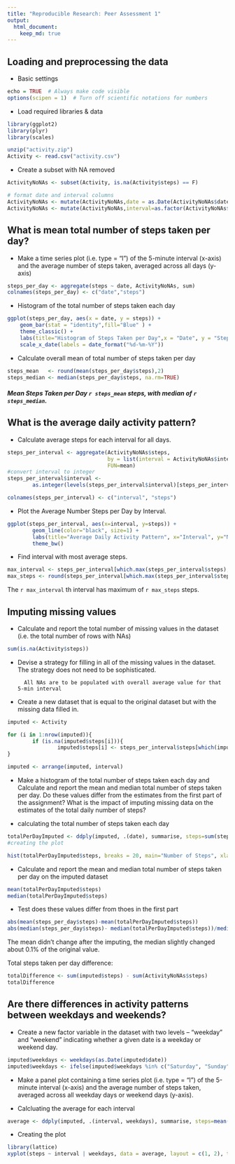 ```yaml
---
title: "Reproducible Research: Peer Assessment 1"
output: 
  html_document:
    keep_md: true
---
```



## Loading and preprocessing the data

- Basic settings
```r
echo = TRUE  # Always make code visible
options(scipen = 1)  # Turn off scientific notations for numbers
````

- Load required libraries & data
```r
library(ggplot2)
library(plyr)
library(scales)

unzip("activity.zip")
Activity <- read.csv("activity.csv")
```

- Create a subset with NA removed
```r
ActivityNoNAs <- subset(Activity, is.na(Activity$steps) == F)

# format date and interval columns
ActivityNoNAs <- mutate(ActivityNoNAs,date = as.Date(ActivityNoNAs$date))
ActivityNoNAs <- mutate(ActivityNoNAs,interval=as.factor(ActivityNoNAs$interval))

```

## What is mean total number of steps taken per day?

-  Make a time series plot (i.e. type = "l") of the 5-minute interval (x-axis) and the average number of steps taken, averaged across all days (y-axis)
```r
steps_per_day <- aggregate(steps ~ date, ActivityNoNAs, sum)
colnames(steps_per_day) <- c("date","steps")
```

-  Histogram of the total number of steps taken each day
```r
ggplot(steps_per_day, aes(x = date, y = steps)) + 
    geom_bar(stat = "identity",fill="Blue" ) +
    theme_classic() +
    labs(title="Histogram of Steps Taken per Day",x = "Date", y = "Steps by day") +
    scale_x_date(labels = date_format("%d-%m-%Y"))
```

- Calculate overall mean of total number of steps taken per day
```r
steps_mean   <- round(mean(steps_per_day$steps),2)
steps_median <- median(steps_per_day$steps, na.rm=TRUE)

```

##### Mean Steps Taken per Day `r steps_mean` steps, with median of `r steps_median`.

## What is the average daily activity pattern?

- Calculate average steps for each interval for all days.
```r
steps_per_interval <- aggregate(ActivityNoNAs$steps, 
                                by = list(interval = ActivityNoNAs$interval),
                                FUN=mean)
#convert interval to integer
steps_per_interval$interval <- 
        as.integer(levels(steps_per_interval$interval)[steps_per_interval$interval])

colnames(steps_per_interval) <- c("interval", "steps")
```

- Plot the Average Number Steps per Day by Interval.
```r
ggplot(steps_per_interval, aes(x=interval, y=steps)) +   
        geom_line(color="black", size=1) +  
        labs(title="Average Daily Activity Pattern", x="Interval", y="Number of steps") +  
        theme_bw()
```

- Find interval with most average steps.
```r
max_interval <- steps_per_interval[which.max(steps_per_interval$steps),1]
max_steps <- round(steps_per_interval[which.max(steps_per_interval$steps),2],0)
```

The `r max_interval` th interval has maximum of `r max_steps` steps.

## Imputing missing values

- Calculate and report the total number of missing values in the dataset (i.e. the total number of rows with NAs)
```r
sum(is.na(Activity$steps))
```

- Devise a strategy for filling in all of the missing values in the dataset. The strategy does not need to be sophisticated.

        All NAs are to be populated with overall average value for that 5-min interval

- Create a new dataset that is equal to the original dataset but with the missing data filled in.

```r
imputed <- Activity

for (i in 1:nrow(imputed)){
        if (is.na(imputed$steps[i])){
                imputed$steps[i] <- steps_per_interval$steps[which(imputed$interval[i] == steps_per_interval$interval)]}
}

imputed <- arrange(imputed, interval)
```

- Make a histogram of the total number of steps taken each day and Calculate 
  and report the mean and median total number of steps taken per day. Do these 
  values differ from the estimates from the first part of the assignment? 
  What is the impact of imputing missing data on the estimates of the total daily number of steps?

- calculating the total number of steps taken each day
```r
totalPerDayImputed <- ddply(imputed, .(date), summarise, steps=sum(steps))
#creating the plot

hist(totalPerDayImputed$steps, breaks = 20, main="Number of Steps", xlab="Total number of steps taken each day", ylab = "Number of Days", col="blue")
```

- Calculate and report the mean and median total number of steps taken per day on the imputed dataset
```r
mean(totalPerDayImputed$steps)
median(totalPerDayImputed$steps)
```

- Test does these values differ from thoes in the first part
```r
abs(mean(steps_per_day$steps)-mean(totalPerDayImputed$steps))
abs(median(steps_per_day$steps)- median(totalPerDayImputed$steps))/median(steps_per_day$steps)
```
The mean didn't change after the imputing, the median slightly changed about 0.1% of the original value.

Total steps taken per day difference:
```r
totalDifference <- sum(imputed$steps) - sum(ActivityNoNAs$steps)
totalDifference
```

## Are there differences in activity patterns between weekdays and weekends?

- Create a new factor variable in the dataset with two levels -- "weekday" 
  and "weekend" indicating whether a given date is a weekday or weekend day.
```r
imputed$weekdays <- weekdays(as.Date(imputed$date))
imputed$weekdays <- ifelse(imputed$weekdays %in% c("Saturday", "Sunday"),"weekend", "weekday")
```
- Make a panel plot containing a time series plot (i.e. type = "l") of the 5-minute 
  interval (x-axis) and the average number of steps taken, averaged across all weekday 
  days or weekend days (y-axis).

- Calcluating the average for each interval
```r
average <- ddply(imputed, .(interval, weekdays), summarise, steps=mean(steps))
```

- Creating the plot
```r
library(lattice)
xyplot(steps ~ interval | weekdays, data = average, layout = c(1, 2), type="l", xlab = "Interval", ylab = "Number of steps")
```